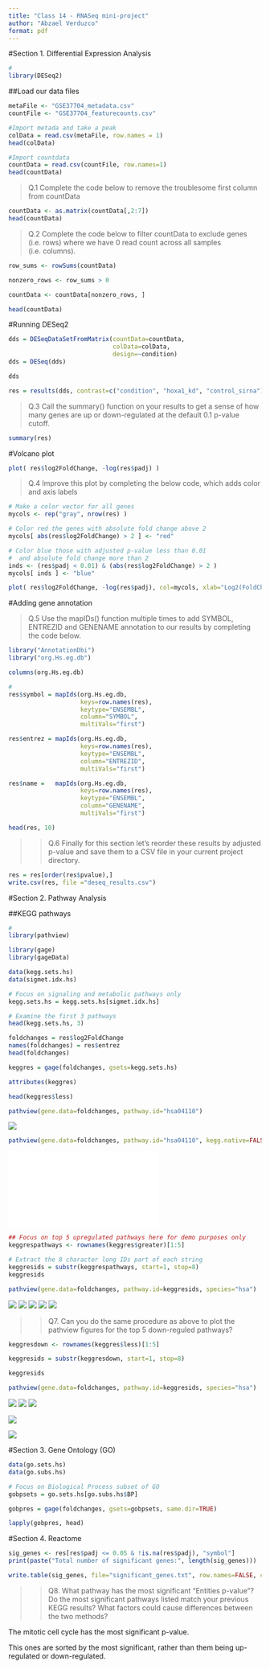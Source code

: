 ```yaml
---
title: "Class 14 - RNASeq mini-project"
author: "Abzael Verduzco"
format: pdf
---
```


#Section 1. Differential Expression Analysis 

```r
#
library(DESeq2)
```

##Load our data files

```r
metaFile <- "GSE37704_metadata.csv"
countFile <- "GSE37704_featurecounts.csv"

#Import metada and take a peak 
colData = read.csv(metaFile, row.names = 1)
head(colData)
```

```r
#Import countdata
countData = read.csv(countFile, row.names=1)
head(countData)
```

>Q.1 Complete the code below to remove the troublesome first column from countData

```r
countData <- as.matrix(countData[,2:7])
head(countData)
```

>Q.2 Complete the code below to filter countData to exclude genes (i.e. rows) where we have 0 read count across all samples (i.e. columns).

```r
row_sums <- rowSums(countData)

nonzero_rows <- row_sums > 0

countData <- countData[nonzero_rows, ]

head(countData)
```

#Running DESeq2

```r
dds = DESeqDataSetFromMatrix(countData=countData,
                             colData=colData,
                             design=~condition)
dds = DESeq(dds)

dds
```

```r
res = results(dds, contrast=c("condition", "hoxa1_kd", "control_sirna"))
```


>Q.3 Call the summary() function on your results to get a sense of how many genes are up or down-regulated at the default 0.1 p-value cutoff.

```r
summary(res)
```

#Volcano plot 

```r
plot( res$log2FoldChange, -log(res$padj) )
```

> Q.4 Improve this plot by completing the below code, which adds color and axis labels

```r
# Make a color vector for all genes
mycols <- rep("gray", nrow(res) )

# Color red the genes with absolute fold change above 2
mycols[ abs(res$log2FoldChange) > 2 ] <- "red"

# Color blue those with adjusted p-value less than 0.01
#  and absolute fold change more than 2
inds <- (res$padj < 0.01) & (abs(res$log2FoldChange) > 2 )
mycols[ inds ] <- "blue"

plot( res$log2FoldChange, -log(res$padj), col=mycols, xlab="Log2(FoldChange)", ylab="-Log(P-value)" )
```

#Adding gene annotation

>Q.5 Use the mapIDs() function multiple times to add SYMBOL, ENTREZID and GENENAME annotation to our results by completing the code below.

```r
library("AnnotationDbi")
library("org.Hs.eg.db")
```
```r
columns(org.Hs.eg.db)
```

```r
#
res$symbol = mapIds(org.Hs.eg.db,
                    keys=row.names(res),
                    keytype="ENSEMBL",
                    column="SYMBOL",
                    multiVals="first")

res$entrez = mapIds(org.Hs.eg.db,
                    keys=row.names(res),
                    keytype="ENSEMBL",
                    column="ENTREZID",
                    multiVals="first")

res$name =   mapIds(org.Hs.eg.db,
                    keys=row.names(res),
                    keytype="ENSEMBL",
                    column="GENENAME",
                    multiVals="first")

head(res, 10)
```

>> Q.6 Finally for this section let's reorder these results by adjusted p-value and save them to a CSV file in your current project directory.

```r
res = res[order(res$pvalue),]
write.csv(res, file ="deseq_results.csv")
```

#Section 2. Pathway Analysis

##KEGG pathways

```r
#
library(pathview)
```

```r
library(gage)
library(gageData)

data(kegg.sets.hs)
data(sigmet.idx.hs)

# Focus on signaling and metabolic pathways only
kegg.sets.hs = kegg.sets.hs[sigmet.idx.hs]

# Examine the first 3 pathways
head(kegg.sets.hs, 3)
```

```r
foldchanges = res$log2FoldChange
names(foldchanges) = res$entrez
head(foldchanges)
```

```r
keggres = gage(foldchanges, gsets=kegg.sets.hs)
```

```r
attributes(keggres)
```

```r
head(keggres$less)
```

```r
pathview(gene.data=foldchanges, pathway.id="hsa04110")
```

![](hsa04110.pathview.png) 

```r
pathview(gene.data=foldchanges, pathway.id="hsa04110", kegg.native=FALSE)
```

![](hsa04110.pathview.pdf)


```r
## Focus on top 5 upregulated pathways here for demo purposes only
keggrespathways <- rownames(keggres$greater)[1:5]

# Extract the 8 character long IDs part of each string
keggresids = substr(keggrespathways, start=1, stop=8)
keggresids
```

```r
pathview(gene.data=foldchanges, pathway.id=keggresids, species="hsa")
```

![](hsa00140.pathview.png)
![](hsa04142.pathview.png)
![](hsa04330.pathview.png)
![](hsa04630.pathview.png)
![](hsa04640.pathview.png)

>>Q7. Can you do the same procedure as above to plot the pathview figures for the top 5 down-reguled pathways?

```r
keggresdown <- rownames(keggres$less)[1:5]

keggresids = substr(keggresdown, start=1, stop=8)

keggresids
```

```r
pathview(gene.data=foldchanges, pathway.id=keggresids, species="hsa")

```

![](hsa04110.pathview.png)
![](hsa03030.pathview.png)
![](hsa03013.pathview.png)

![](hsa03440.pathview.png)

![](hsa04114.pathview.png)

#Section 3. Gene Ontology (GO)

```r
data(go.sets.hs)
data(go.subs.hs)

# Focus on Biological Process subset of GO
gobpsets = go.sets.hs[go.subs.hs$BP]

gobpres = gage(foldchanges, gsets=gobpsets, same.dir=TRUE)

lapply(gobpres, head)
```

#Section 4. Reactome

```r
sig_genes <- res[res$padj <= 0.05 & !is.na(res$padj), "symbol"]
print(paste("Total number of significant genes:", length(sig_genes)))
```

```r
write.table(sig_genes, file="significant_genes.txt", row.names=FALSE, col.names=FALSE, quote=FALSE)
```


>>Q8. What pathway has the most significant “Entities p-value”? Do the most significant pathways listed match your previous KEGG results? What factors could cause differences between the two methods?

The mitotic cell cycle has the most significant p-value. 


This ones are sorted by the most significant, rather than them being up-regulated or down-regulated. 


